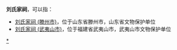 '''刘氏家祠'''，可以指：
*[[刘氏家祠_(滕州市)|刘氏家祠 (滕州市)]]，位于山东省滕州市，山东省文物保护单位
*[[刘氏家祠_(武夷山市)|刘氏家祠 (武夷山市)]]，位于福建省武夷山市，武夷山市文物保护单位

{{Disambig|cat=四字宗祠消歧义|L}}
[[Category:中国刘姓宗祠|*]]